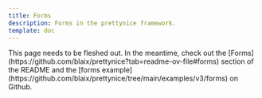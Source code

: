 ```yaml
---
title: Forms
description: Forms in the prettynice framework.
template: doc
---
```



<Aside type="note">
  This page needs to be fleshed out.
  In the meantime, check out the [Forms](https://github.com/blaix/prettynice?tab=readme-ov-file#forms) section of the README
  and the [forms example](https://github.com/blaix/prettynice/tree/main/examples/v3/forms) on Github.
</Aside>
